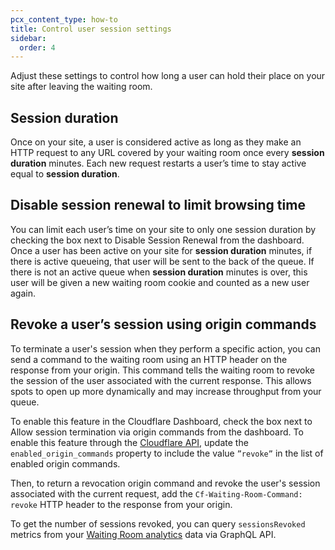 ```yaml
---
pcx_content_type: how-to
title: Control user session settings
sidebar:
  order: 4
---
```



Adjust these settings to control how long a user can hold their place on your site after leaving the waiting room.

## Session duration

Once on your site, a user is considered active as long as they make an HTTP request to any URL covered by your waiting room once every **session duration** minutes.  Each new request restarts a user’s time to stay active equal to **session duration**. 

## Disable session renewal to limit browsing time

You can limit each user’s time on your site to only one session duration by checking the box next to Disable Session Renewal from the dashboard. Once a user has been active on your site for **session duration** minutes, if there is active queueing, that user will be sent to the back of the queue. If there is not an active queue when **session duration** minutes is over, this user will be given a new waiting room cookie and counted as a new user again.

## Revoke a user’s session using origin commands

To terminate a user's session when they perform a specific action, you can send a command to the waiting room using an HTTP header on the response from your origin. This command tells the waiting room to revoke the session of the user associated with the current response. This allows spots to open up more dynamically and may increase throughput from your queue.

To enable this feature in the Cloudflare Dashboard, check the box next to Allow session termination via origin commands from the dashboard. 
To enable this feature through the [Cloudflare API](/api/operations/waiting-room-update-waiting-room), update the `enabled_origin_commands` property to include the value `”revoke”` in the list of enabled origin commands.
 
Then, to return a revocation origin command and revoke the user's session associated with the current request, add the `Cf-Waiting-Room-Command: revoke` HTTP header to the response from your origin.

To get the number of sessions revoked, you can query `sessionsRevoked` metrics from your [Waiting Room analytics](/waiting-room-analytics/#graphql-analytics) data via GraphQL API.
